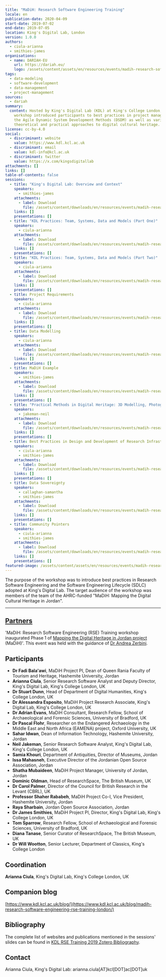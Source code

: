 ```yaml
---
title: "MaDiH: Research Software Engineering Training"
locale: en
publication-date: 2020-04-09
start-date: 2019-07-02
end-date: 2019-07-05
location: King's Digital Lab, London
version: 1.0.0
authors:
  - ciula-arianna
  - smithies-james
organisations:
  - name: DARIAH-EU
    url: https://dariah.eu/
    logo: /assets/content/assets/en/resources/events/madih-research-software-engineering-training/dariah-eu-white.png
tags:
  - data-modeling
  - software-development
  - data-management
  - project-management
sources:
  - dariah
summary:
  content: Hosted by King's Digital Lab (KDL) at King's College London, the
    workshop introduced participants to best practices in project management,
    the Agile Dynamic System Development Methods (DSDM) as well as various
    theoretical and practical approaches to digital cultural heritage.
license: cc-by-4.0
social:
  - discriminant: website
    value: https://www.kdl.kcl.ac.uk
  - discriminant: email
    value: kdl-info@kcl.ac.uk
  - discriminant: twitter
    value: https://x.com/kingsdigitallab
attachments: []
links: []
table-of-contents: false
sessions:
  - title: "King's Digital Lab: Overview and Context"
    speakers:
      - smithies-james
    attachments:
      - label: Download
        file: /assets/content/downloads/en/resources/events/madih-research-software-engineering-training/sessions/6/downloads-1-1-intro-kdl.pdf
    links: []
    presentations: []
  - title: "KDL Practices: Team, Systems, Data and Models (Part One)"
    speakers:
      - ciula-arianna
    attachments:
      - label: Download
        file: /assets/content/downloads/en/resources/events/madih-research-software-engineering-training/sessions/4/downloads-1-2-practices-1.pdf
    links: []
    presentations: []
  - title: "KDL Practices: Team, Systems, Data and Models (Part Two)"
    speakers:
      - ciula-arianna
    attachments:
      - label: Download
        file: /assets/content/downloads/en/resources/events/madih-research-software-engineering-training/sessions/6/downloads-1-3-practices-2.pdf
    links: []
    presentations: []
  - title: Project Requirements
    speakers:
      - ciula-arianna
    attachments:
      - label: Download
        file: /assets/content/downloads/en/resources/events/madih-research-software-engineering-training/sessions/7/downloads-2-1-requirements.pdf
    links: []
    presentations: []
  - title: Data Modelling
    speakers:
      - ciula-arianna
    attachments:
      - label: Download
        file: /assets/content/downloads/en/resources/events/madih-research-software-engineering-training/sessions/6/downloads-2-2-data-modelling.pdf
    links: []
    presentations: []
  - title: MaDiH Example
    speakers:
      - smithies-james
    attachments:
      - label: Download
        file: /assets/content/downloads/en/resources/events/madih-research-software-engineering-training/sessions/5/downloads-3-1-ma-di-h-example.pdf
    links: []
    presentations: []
  - title: "Practical Methods in Digital Heritage: 3D Modelling, Photogrammetry, XR"
    speakers:
      - jakeman-neil
    attachments:
      - label: Download
        file: /assets/content/downloads/en/resources/events/madih-research-software-engineering-training/sessions/3/downloads-3-2-practical-methods.pdf
    links: []
    presentations: []
  - title: Best Practices in Design and Development of Research Infrastructures
    speakers:
      - ciula-arianna
      - smithies-james
    attachments:
      - label: Download
        file: /assets/content/downloads/en/resources/events/madih-research-software-engineering-training/sessions/7/downloads-4-1-research-infrastructures.pdf
    links: []
    presentations: []
  - title: Data Sovereignty
    speakers:
      - callaghan-samantha
      - smithies-james
    attachments:
      - label: Download
        file: /assets/content/downloads/en/resources/events/madih-research-software-engineering-training/sessions/3/downloads-4-2-data-sovereignty.pdf
    links: []
    presentations: []
  - title: Community Pointers
    speakers:
      - ciula-arianna
      - smithies-james
    attachments:
      - label: Download
        file: /assets/content/downloads/en/resources/events/madih-research-software-engineering-training/sessions/3/downloads-4-3-community-pointers.pdf
    links: []
    presentations: []
featured-image: /assets/content/assets/en/resources/events/madih-research-software-engineering-training/featured-image.jpg
---
```

The purpose of the workshop was to introduce best practices in Research Software Engineering and the Software Engineering Lifecycle (SDLC) adopted at King's Digital Lab. The target audience of the workshop was members of the team of the AHRC-funded "MaDiH: Mapping the Digital Cultural Heritage in Jordan".

---

 ## [Partners](https://datacite.hypotheses.org/partners)

'MaDiH: Research Software Engineering (RSE) Training workshop inaugurated Phase 1 of [Mapping the Digital Heritage in Jordan project](https://gtr.ukri.org/projects?ref=AH%2FS011722%2F1) (MaDiH)'. This event was held with the guidance of [Dr Andrea Zerbini](https://eamena.arch.ox.ac.uk/team/dr-andrea-zerbini/).

## Participants

- **Dr Fadi Bala'awi**, MaDiH Project PI, Dean of Queen Rania Faculty of Tourism and Heritage, Hashemite University, Jordan
- **Arianna Ciula**, Senior Research Software Analyst and Deputy Director, King's Digital Lab, King's College London, UK
- **Dr Stuart Dunn**, Head of Department of Digital Humanities, King's College London, UK
- **Dr Alessandra Esposito**, MaDiH Project Research Associate, King's Digital Lab, King's College London, UK
- **Dr Adrian Evans**, MaDiH Consultant, Research Fellow, School of Archaeological and Forensic Sciences, University of Bradford, UK
- **Dr Pascal Flohr**, Researcher on the Endangered Archaeology in the Middle East and North Africa (EAMENA) project, Oxford University, UK
- **Sahar Idwan**, Dean of Information Technology, Hashemite University, Jordan
- **Neil Jakeman**, Senior Research Software Analyst, King's Digital Lab, King's College London, UK
- **Samia Khouri**, Department of Antiquities, Director of Museums, Jordan
- **Issa Mahasneh**, Executive Director of the Jordanian Open Source Association, Jordan
- **Shatha Mubaideen**, MaDiH Project Manager, University of Jordan, Jordan
- **Dominic Oldman**, Head of ResearchSpace, The British Museum, UK
- **Dr Carol Palmer**, Director of the Council for British Research in the Levant (CBRL), UK
- **Professor Shaher Rababeh**, MaDiH Project Co-I, Vice President, Hashemite University, Jordan
- **Raya Sharbain**, Jordan Open Source Association, Jordan
- **Dr James Smithies**, MaDiH Project PI, Director, King's Digital Lab, King's College London, UK
- **Tom Sparrow**, Research Fellow, School of Archaeological and Forensic Sciences, University of Bradford, UK
- **Diana Tanase**, Senior Curator of ResearchSpace, The British Museum, UK
- **Dr Will Wootton**, Senior Lecturer, Department of Classics, King's College London

## Coordination

**Arianna Ciula**, King's Digital Lab, King's College London, UK

## Companion blog

[https://www.kdl.kcl.ac.uk/blog/](https://www.kdl.kcl.ac.uk/blog/madih-research-software-engineering-rse-training-london/)

## Bibliography

The complete list of websites and publications mentioned in the sessions' slides can be found in [KDL RSE Training 2019 Zotero Bibliography](https://www.zotero.org/groups/2345477/kdl_rse_training/library).

## Contact

Arianna Ciula, King's Digital Lab: arianna.ciula[AT]kcl[DOT]ac[DOT]uk
